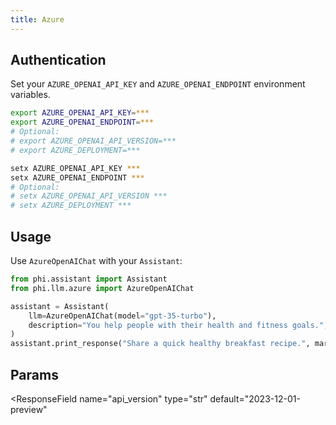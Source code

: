 ```yaml
---
title: Azure
---
```


## Authentication

Set your `AZURE_OPENAI_API_KEY` and `AZURE_OPENAI_ENDPOINT` environment variables.

<CodeGroup>

```bash Mac
export AZURE_OPENAI_API_KEY=***
export AZURE_OPENAI_ENDPOINT=***
# Optional:
# export AZURE_OPENAI_API_VERSION=***
# export AZURE_DEPLOYMENT=***
```

```bash Windows
setx AZURE_OPENAI_API_KEY ***
setx AZURE_OPENAI_ENDPOINT ***
# Optional:
# setx AZURE_OPENAI_API_VERSION ***
# setx AZURE_DEPLOYMENT ***
```

</CodeGroup>

## Usage

Use `AzureOpenAIChat` with your `Assistant`:

<CodeGroup>

```python assistant.py
from phi.assistant import Assistant
from phi.llm.azure import AzureOpenAIChat

assistant = Assistant(
    llm=AzureOpenAIChat(model="gpt-35-turbo"),
    description="You help people with their health and fitness goals.",
)
assistant.print_response("Share a quick healthy breakfast recipe.", markdown=True)
```

</CodeGroup>

## Params

<ResponseField name="name" type="str" default="AzureOpenAIChat"></ResponseField>
<ResponseField name="model" type="str" required="true"></ResponseField>
<ResponseField name="api_key" type="str"></ResponseField>
<ResponseField
  name="api_version"
  type="str"
  default="2023-12-01-preview"
></ResponseField>
<ResponseField name="azure_deployment" type="str"></ResponseField>
<ResponseField name="base_url" type="str"></ResponseField>
<ResponseField name="azure_ad_token" type="str"></ResponseField>
<ResponseField name="azure_ad_token_provider" type="str"></ResponseField>
<ResponseField name="openai_client" type="AzureOpenAIClient"></ResponseField>
